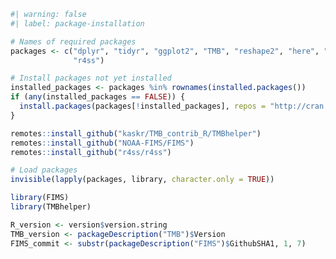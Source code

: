```r
#| warning: false
#| label: package-installation

# Names of required packages
packages <- c("dplyr", "tidyr", "ggplot2", "TMB", "reshape2", "here", "remotes", "lubridate",
              "r4ss")

# Install packages not yet installed
installed_packages <- packages %in% rownames(installed.packages())
if (any(installed_packages == FALSE)) {
  install.packages(packages[!installed_packages], repos = "http://cran.us.r-project.org")
}

remotes::install_github("kaskr/TMB_contrib_R/TMBhelper")
remotes::install_github("NOAA-FIMS/FIMS")
remotes::install_github("r4ss/r4ss")

# Load packages
invisible(lapply(packages, library, character.only = TRUE))

library(FIMS)
library(TMBhelper)

R_version <- version$version.string
TMB_version <- packageDescription("TMB")$Version
FIMS_commit <- substr(packageDescription("FIMS")$GithubSHA1, 1, 7)
```
